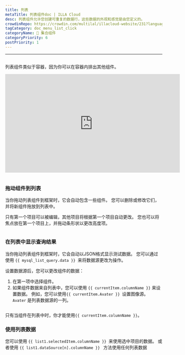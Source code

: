```yaml
---
title: 列表
metaTitle: 列表组件doc | ILLA Cloud
desc: 列表组件允许您创建可重复的数据行，这些数据的外观和感觉是由您定义的。
crowdinRepo: https://crowdin.com/multilal/illacloud-website/231?languages=en&filter=basic&value=0
tagCategory: doc_menu_list_click
categoryName: 🧬 集合组件
categoryPriority: 6
postPriority: 1
---
```


* * *

## <h2 hidden>列表</h2>

列表组件类似于容器，因为你可以在容器内排出其他组件。

<iframe width="560" height="315" src="https://www.youtube.com/embed/5rtzkJxEe5o" title="How to use List Component in ILLA Cloud? ILLA Tutorial." frameborder="0" allow="accelerometer; autoplay; clipboard-write; encrypted-media; gyroscope; picture-in-picture; web-share" allowfullscreen></iframe>

<img
  src='https://cdn.illacloud.com/official-website/img/docs/assemble/list.png'
  alt=""
/>

### 拖动组件到列表

当你拖动列表组件到框架时，它会自动包含一些组件。 您可以删除或修改它们，并将新组件拖放到列表中。 

只有第一个项目可以被编辑，其他项目将根据第一个项目自动更改。 您也可以将焦点放在第一个项目上，并拖动条形状以更改高度项。

<img
  src='https://cdn.illacloud.com/official-website/img/docs/assemble/list1.png'
  alt=""
/>

### 在列表中显示查询结果

当你拖动列表组件到框架时，它会自动以JSON格式显示测试数据。 您可以通过使用 `{{ mysql_list_query.data }} `来将数据源更改为操作。 

设置数据源后，您可以更改组件的数据：

1.  在第一项中选择组件。 
2.  如果组件数据来自列表中，您可以使用 `{{ currentItem.columnName }}` 来设置数据。 例如，您可以使用`{{ currentItem.Avater }} `设置图像源。 `Avater` 是列表数据源的一列。

<img
  src='https://cdn.illacloud.com/official-website/img/docs/assemble/list2.png'
  alt=""
/>

只有当组件在列表中时，你才能使用`{{ currentItem.columnName }}`。 

### 使用列表数据

您可以使用 `{{ list1.selectedItem.columnName }} `来使用选中项目的数据。 或者使用 `{{ list1.dataSource[n].columnName }} ` 方法使用任何列表数据

<img
  src='https://cdn.illacloud.com/official-website/img/docs/assemble/list3.png'
  alt=""
/>
